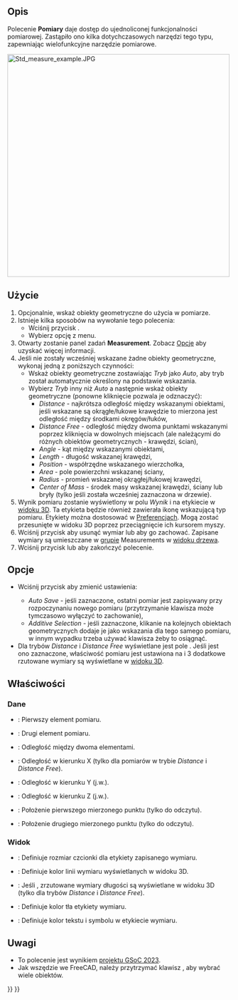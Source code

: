 <languages/>

{{Docnav
|[[Std_AddonMgr/pl|Menadżer dodatków]]
|[[Std_UnitsCalculator/pl|Std: Przelicznik jednostek]]
|[[Std_Tools_Menu/pl|Std: Menu Przybory]]
|IconL=Std_AddonMgr.svg
|IconR=Std_UnitsCalculator.svg
|IconC=Freecad.svg
}}

{{GuiCommand/pl
|Name=Std Measure
|Name/pl=Std: Pomiary
|MenuLocation=Przybory → Pomiary
|Workbenches=wszystkie
|Version=1.0
|SeeAlso=[[Draft_Dimension/pl|Wymiarowanie]]
}}

<span id="Description"></span>
==Opis==

Polecenie '''Pomiary''' daje dostęp do ujednoliconej funkcjonalności pomiarowej. Zastąpiło ono kilka dotychczasowych narzędzi tego typu, zapewniając wielofunkcyjne narzędzie pomiarowe.

[[Image:Std_measure_example.JPG|500px]]
{{Caption|Wszystkie typy pomiarów}}

<span id="Usage"></span>
==Użycie==

# Opcjonalnie, wskaż obiekty geometryczne do użycia w pomiarze.
# Istnieje kilka sposobów na wywołanie tego polecenia:
#* Wciśnij przycisk {{Button|[[Image:Std_Measure.svg|16px]] [[Std_Measure/pl|Pomiary]]}}.
#* Wybierz opcję {{MenuCommand|Przybory → [[Image:Std_Measure.svg|16px]] Pomiary}} z menu.
# Otwarty zostanie panel zadań '''Measurement'''. Zobacz [[#Options/pl|Opcje]] aby uzyskać więcej informacji. 
# Jeśli nie zostały wcześniej wskazane żadne obiekty geometryczne, wykonaj jedną z poniższych czynności:
#* Wskaż obiekty geometryczne zostawiając ''Tryb'' jako ''Auto'', aby tryb został automatycznie określony na podstawie wskazania.
#* Wybierz ''Tryb'' inny niż ''Auto'' a następnie wskaż obiekty geometryczne (ponowne kliknięcie pozwala je odznaczyć):
#** ''Distance'' - najkrótsza odległość między wskazanymi obiektami, jeśli wskazane są okrągłe/łukowe krawędzie to mierzona jest odległość między środkami okręgów/łuków,
#** ''Distance Free'' - odległość między dwoma punktami wskazanymi poprzez kliknięcia w dowolnych miejscach (ale należącymi do różnych obiektów geometrycznych - krawędzi, ścian),
#** ''Angle'' - kąt między wskazanymi obiektami,
#** ''Length'' - długość wskazanej krawędzi,
#** ''Position'' - współrzędne wskazanego wierzchołka,
#** ''Area'' - pole powierzchni wskazanej ściany,
#** ''Radius'' - promień wskazanej okrągłej/łukowej krawędzi,
#** ''Center of Mass'' - środek masy wskazanej krawędzi, ściany lub bryły (tylko jeśli została wcześniej zaznaczona w drzewie).
# Wynik pomiaru zostanie wyświetlony w polu ''Wynik'' i na etykiecie w [[3D_view/pl|widoku 3D]]. Ta etykieta będzie również zawierała ikonę wskazującą typ pomiaru. Etykiety można dostosować w [[Preferences_Editor/pl|Preferencjach]]. Mogą zostać przesunięte w widoku 3D poprzez przeciągnięcie ich kursorem myszy.
# Wciśnij przycisk {{Button|Zresetuj}} aby usunąć wymiar lub {{Button|Zapisz}} aby go zachować. Zapisane wymiary są umieszczane w [[Std_Group/pl|grupie]] Measurements w [[Tree_view/pl|widoku drzewa]]. 
# Wciśnij przycisk {{KEY|Esc}} lub {{Button|Zamknij}} aby zakończyć polecenie.

<span id="Options"></span>
==Opcje==

* {{Version/pl|1.1}} Wciśnij przycisk {{Button|[[Image:Preferences-system.svg|x16px]] [[Image:Toolbar_flyout_arrow.svg|x16px]]}} aby zmienić ustawienia:
** ''Auto Save'' - jeśli zaznaczone, ostatni pomiar jest zapisywany przy rozpoczynaniu nowego pomiaru (przytrzymanie klawisza {{Button|Shift}} może tymczasowo wyłączyć to zachowanie),
** ''Additive Selection'' - jeśli zaznaczone, klikanie na kolejnych obiektach geometrycznych dodaje je jako wskazania dla tego samego pomiaru, w innym wypadku trzeba używać klawisza {{Button|Ctrl}} żeby to osiągnąć.
* Dla trybów ''Distance'' i ''Distance Free'' wyświetlane jest pole {{MenuCommand|Show Delta}}. Jeśli jest ono zaznaczone, właściwość {{PropertyView|Show Delta}} pomiaru jest ustawiona na {{TRUE/pl}} i 3 dodatkowe rzutowane wymiary są wyświetlane w [[3D_view/pl|widoku 3D]].

<span id="Properties"></span>
==Właściwości==

<span id="Data"></span>
===Dane===

{{TitleProperty|Pomiar}}

* {{PropertyData|Element1|LinkSub}}: Pierwszy element pomiaru.
* {{PropertyData|Element2|LinkSub}}: Drugi element pomiaru.
* {{PropertyData|Distance|Distance}}: Odległość między dwoma elementami.
* {{PropertyData|Distance X|Distance}}: Odległość w kierunku X (tylko dla pomiarów w trybie ''Distance'' i ''Distance Free'').
* {{PropertyData|Distance Y|Distance}}: Odległość w kierunku Y (j.w.).
* {{PropertyData|Distance Z|Distance}}: Odległość w kierunku Z (j.w.).
* {{PropertyData|Position1|Vector|Hidden}}: Położenie pierwszego mierzonego punktu (tylko do odczytu).
* {{PropertyData|Position2|Vector|Hidden}}: Położenie drugiego mierzonego punktu (tylko do odczytu).

<span id="View"></span>
===Widok===

{{TitleProperty|Wygląd}}

* {{PropertyView|Font Size|Integer}}: Definiuje rozmiar czcionki dla etykiety zapisanego wymiaru.
* {{PropertyView|Line Color|Color}}: Definiuje kolor linii wymiaru wyświetlanych w widoku 3D.
* {{PropertyView|Show Delta|Bool}}: Jeśli {{TRUE/pl}}, zrzutowane wymiary długości są wyświetlane w widoku 3D (tylko dla trybów ''Distance'' i ''Distance Free'').
* {{PropertyView|Text Background Color|Color}}: Definiuje kolor tła etykiety wymiaru.
* {{PropertyView|Text Color|Color}}: Definiuje kolor tekstu i symbolu w etykiecie wymiaru.

<span id="Notes"></span>
==Uwagi==

* To polecenie jest wynikiem [[Unified_Measurement_Facility|projektu GSoC 2023]].
* Jak wszędzie we FreeCAD, należy przytrzymać klawisz {{KEY|Ctrl}}, aby wybrać wiele obiektów.


{{Docnav
|[[Std_AddonMgr/pl|Menadżer dodatków]]
|[[Std_UnitsCalculator/pl|Std: Przelicznik jednostek]]
|[[Std_Tools_Menu/pl|Std: Menu Przybory]]
|IconL=Std_AddonMgr.svg
|IconR=Std_UnitsCalculator.svg
|IconC=Freecad.svg
}}

{{Std_Base_navi{{#translation:}}}}
{{Userdocnavi{{#translation:}}}}